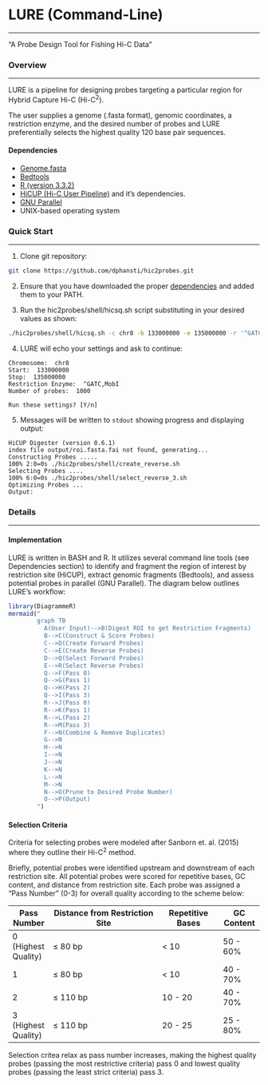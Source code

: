 # LURE (Command-Line)
***********************
"A Probe Design Tool for Fishing Hi-C Data"

### Overview
***********************
LURE is a pipeline for designing probes targeting a particular region for Hybrid Capture Hi-C (Hi-C^2^).

The user supplies a genome (.fasta format), genomic coordinates, a restriction enzyme, and the desired number of probes and LURE preferentially selects the highest quality 120 base pair sequences.

#### Dependencies
* [Genome.fasta](https://genome.ucsc.edu/cgi-bin/hgGateway)
* [Bedtools](http://bedtools.readthedocs.io/en/latest/)
* [R (version 3.3.2)](https://www.r-project.org/)
* [HiCUP (Hi-C User Pipeline)](https://www.bioinformatics.babraham.ac.uk/projects/hicup/) and it's dependencies.
* [GNU Parallel](https://www.gnu.org/software/parallel/)
* UNIX-based operating system

### Quick Start
**********************
1. Clone git repository:
```bash
git clone https://github.com/dphansti/hic2probes.git
```

2. Ensure that you have downloaded the proper [dependencies](#dependencies) and added them to your PATH.

3. Run the hic2probes/shell/hicsq.sh script substituting in your desired values as shown:
```bash
./hic2probes/shell/hicsq.sh -c chr8 -b 133000000 -e 135000000 -r '^GATC,MobI' -g /path/to/genome.fasta -n 1000
```

4. LURE will echo your settings and ask to continue:
```text
Chromosome:  chr8
Start:  133000000
Stop:  135000000
Restriction Enzyme:  ^GATC,MobI
Number of probes:  1000

Run these settings? [Y/n]
```

5. Messages will be written to <code>stdout</code> showing progress and displaying output:
```text
HiCUP Digester (version 0.6.1)
index file output/roi.fasta.fai not found, generating...
Constructing Probes .....
100% 2:0=0s ./hic2probes/shell/create_reverse.sh                                                                           
Selecting Probes ....
100% 6:0=0s ./hic2probes/shell/select_reverse_3.sh                                                                         
Optimizing Probes ...
Output:
```

### Details
**********************
#### Implementation
LURE is written in BASH and R. It utilizes several command line tools (see Dependencies section) to identify and fragment the region of interest by restriction site (HiCUP), extract genomic fragments (Bedtools), and assess potential probes in parallel (GNU Parallel). The diagram below outlines LURE's workflow:

```r
library(DiagrammeR)
mermaid("
        graph TB
          A(User Input)-->B(Digest ROI to get Restriction Fragments)
          B-->C(Construct & Score Probes)
          C-->D(Create Forward Probes)
          C-->E(Create Reverse Probes)
          D-->Q(Select Forward Probes)
          E-->R(Select Reverse Probes)
          Q-->F(Pass 0)
          Q-->G(Pass 1)
          Q-->H(Pass 2)
          Q-->I(Pass 3)
          R-->J(Pass 0)
          R-->K(Pass 1)
          R-->L(Pass 2)
          R-->M(Pass 3)
          F-->N(Combine & Remove Duplicates)
          G-->N
          H-->N
          I-->N
          J-->N
          K-->N
          L-->N
          M-->N
          N-->O(Prune to Desired Probe Number)
          O-->P(Output)
        ")
```

#### Selection Criteria
Criteria for selecting probes were modeled after Sanborn et. al. (2015) where they outline their Hi-C^2^ method. 

Briefly, potential probes were identified upstream and downstream of each restriction site. All potential probes were scored for repetitive bases, GC content, and distance from restriction site. Each probe was assigned a "Pass Number" (0-3) for overall quality according to the scheme below:

Pass Number | Distance from Restriction Site | Repetitive Bases | GC Content
------------|--------------------------------|------------------|------------
0 (Highest Quality) | ≤ 80 bp | < 10 | 50 - 60% 
1  | ≤ 80 bp | < 10 | 40 - 70% 
2  | ≤ 110 bp |  10 - 20 | 40 - 70% 
3 (Highest Quality) | ≤ 110 bp | 20 - 25 | 25 - 80% 

Selection critea relax as pass number increases, making the highest quality probes (passing the most restrictive criteria) pass 0 and lowest quality probes (passing the least strict criteria) pass 3.